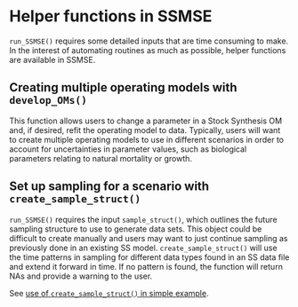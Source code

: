 # Helper functions in SSMSE {#helper}

`run_SSMSE()` requires some detailed inputs that are time consuming to make. In the interest of automating routines as much as possible, helper functions are available in SSMSE.

## Creating multiple operating models with `develop_OMs()` {#devOM}

This function allows users to change a parameter in a Stock Synthesis OM and, if desired, refit the operating model to data. Typically, users will want to create multiple operating models to use in different scenarios in order to account for uncertainties in parameter values, such as biological parameters relating to natural mortality or growth.

## Set up sampling for a scenario with `create_sample_struct()` {#scenlist}

`run_SSMSE()` requires the input `sample_struct()`, which outlines the future sampling structure to use to generate data sets. This object could be difficult to create manually and users may want to just continue sampling as previously done in an existing SS model. `create_sample_struct()` will use the time patterns in sampling for different data types found in an SS data file and extend it forward in time. If no pattern is found, the function will return NAs and provide a warning to the user.

See [use of `create_sample_struct()` in simple example](#sample).

